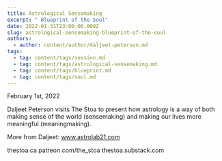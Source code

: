 ```yaml
---
title: Astrological Sensemaking
excerpt: " Blueprint of the Soul"
date: 2022-01-31T23:00:00.000Z
slug: astrological-sensemaking-blueprint-of-the-soul
authors:
  - author: content/author/daljeet-peterson.md
tags:
  - tag: content/tags/session.md
  - tag: content/tags/astrological-sensemaking.md
  - tag: content/tags/blueprint.md
  - tag: content/tags/soul.md
---
```


February 1st, 2022

Daljeet Peterson visits The Stoa to present how astrology is a way of both making sense of the world (sensemaking) and making our lives more meaningful (meaningmaking).

More from Daljeet: www.astrolab21.com 

thestoa.ca
patreon.com/the_stoa
thestoa.substack.com
